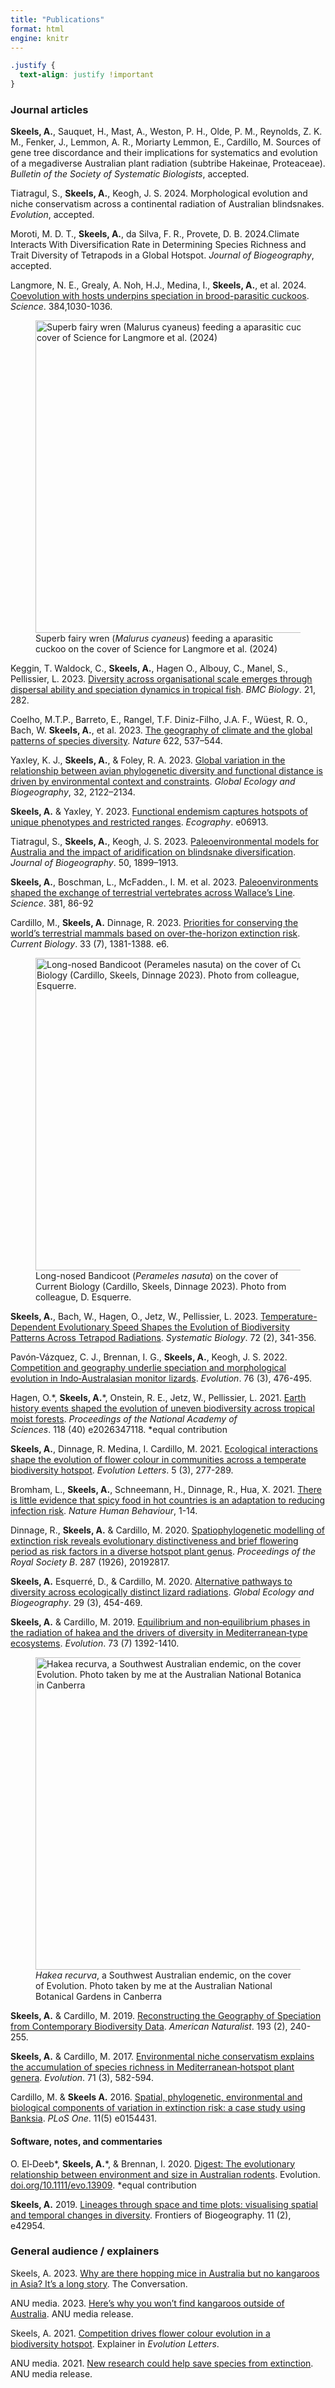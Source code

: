 ```yaml
---
title: "Publications"
format: html
engine: knitr
---
```


```css
.justify {
  text-align: justify !important
}
```
::: {.justify}
### Journal articles {.centrehead}

**Skeels, A.**, Sauquet, H., Mast, A., Weston, P. H., Olde, P. M., Reynolds, Z. K. M., Fenker, J., Lemmon, A. R., Moriarty Lemmon, E., Cardillo, M. Sources of gene tree discordance and their implications for systematics and evolution of a megadiverse Australian plant radiation (subtribe Hakeinae, Proteaceae). *Bulletin of the Society of Systematic Biologists*, accepted.

Tiatragul, S., **Skeels, A.**, Keogh, J. S. 2024. Morphological evolution and niche conservatism across a continental radiation of Australian blindsnakes. *Evolution*, accepted.

Moroti, M. D. T., **Skeels, A.**, da Silva, F. R., Provete, D. B. 2024.Climate Interacts With Diversification Rate in Determining Species Richness and Trait Diversity of Tetrapods in a Global Hotspot. *Journal of Biogeography*, accepted.

Langmore, N. E., Grealy, A. Noh, H.J., Medina, I., **Skeels, A.**, et al. 2024. [Coevolution with hosts underpins speciation in brood-parasitic cuckoos](https://www.science.org/doi/10.1126/science.adj3210). *Science*. 384,1030-1036.

![Superb fairy wren (*Malurus cyaneus*) feeding a aparasitic cuckoo on the cover of Science for Langmore et al. (2024)](pictures/Science_Cover.jpg){width="500" fig-align="center"}

Keggin, T. Waldock, C., **Skeels, A.**, Hagen O., Albouy, C., Manel, S., Pellissier, L. 2023. [Diversity across organisational scale emerges through dispersal ability and speciation dynamics in tropical fish](https://link.springer.com/article/10.1186/s12915-023-01771-3). *BMC Biology*. 21, 282.

Coelho, M.T.P., Barreto, E., Rangel, T.F. Diniz-Filho, J.A. F., Wüest, R. O., Bach, W. **Skeels, A.**, et al. 2023. [The geography of climate and the global patterns of species diversity](https://doi.org/10.1038/s41586-023-06577-5). *Nature* 622, 537--544.

Yaxley, K. J., **Skeels, A.**, & Foley, R. A. 2023. [Global variation in the relationship between avian phylogenetic diversity and functional distance is driven by environmental context and constraints](https://doi.org/10.1111/geb.13762). *Global Ecology and Biogeography*, 32, 2122--2134.

**Skeels, A.** & Yaxley, Y. 2023. [Functional endemism captures hotspots of unique phenotypes and restricted ranges](https://doi.org/10.1111/ecog.06913). *Ecography*. e06913.

Tiatragul, S., **Skeels, A.**, Keogh, J. S. 2023. [Paleoenvironmental models for Australia and the impact of aridification on blindsnake diversification](https://doi.org/10.1111/jbi.14700). *Journal of Biogeography*. 50, 1899--1913.

**Skeels, A.**, Boschman, L., McFadden., I. M. et al. 2023. [Paleoenvironments shaped the exchange of terrestrial vertebrates across Wallace's Line](https://www.science.org/stoken/author-tokens/ST-1301/full). *Science*. 381, 86-92

Cardillo, M., **Skeels, A.** Dinnage, R. 2023. [Priorities for conserving the world's terrestrial mammals based on over-the-horizon extinction risk](https://scholar.google.com/citations?view_op=view_citation&hl=en&user=fvEE3s4AAAAJ&sortby=pubdate&citation_for_view=fvEE3s4AAAAJ:_FxGoFyzp5QC). *Current Biology*. 33 (7), 1381-1388. e6.

![Long-nosed Bandicoot (*Perameles nasuta*) on the cover of Current Biology (Cardillo, Skeels, Dinnage 2023). Photo from colleague, D. Esquerre.](pictures/Current_Biology_Cover.jpg){width="500" fig-align="center"}

**Skeels, A.**, Bach, W., Hagen, O., Jetz, W., Pellissier, L. 2023. [Temperature-Dependent Evolutionary Speed Shapes the Evolution of Biodiversity Patterns Across Tetrapod Radiations](https://doi.org/10.1093/sysbio/syac048). *Systematic Biology*. 72 (2), 341-356.

Pavón‐Vázquez, C. J., Brennan, I. G., **Skeels, A.**, Keogh, J. S. 2022. [Competition and geography underlie speciation and morphological evolution in Indo‐Australasian monitor lizards](https://onlinelibrary.wiley.com/doi/10.1111/evo.14403). *Evolution*. 76 (3), 476-495.

Hagen, O.\*, **Skeels, A.**\*, Onstein, R. E., Jetz, W., Pellissier, L. 2021. [Earth history events shaped the evolution of uneven biodiversity across tropical moist forests](https://www.pnas.org/content/118/40/e2026347118). *Proceedings of the National Academy of Sciences*. 118 (40) e2026347118. \*equal contribution

**Skeels, A.**, Dinnage, R. Medina, I. Cardillo, M. 2021. [Ecological interactions shape the evolution of flower colour in communities across a temperate biodiversity hotspot](http://doi.org/10.1002/evl3.225). *Evolution Letters*. 5 (3), 277-289.

Bromham, L., **Skeels, A.**, Schneemann, H., Dinnage, R., Hua, X. 2021. [There is little evidence that spicy food in hot countries is an adaptation to reducing infection risk](https://www.nature.com/articles/s41562-020-01039-8). *Nature Human Behaviour*, 1-14.

Dinnage, R., **Skeels, A.** & Cardillo, M. 2020. [Spatiophylogenetic modelling of extinction risk reveals evolutionary distinctiveness and brief flowering period as risk factors in a diverse hotspot plant genus](https://royalsocietypublishing.org/doi/full/10.1098/rspb.2019.2817). *Proceedings of the Royal Society B*. 287 (1926), 20192817.

**Skeels, A.** Esquerré, D., & Cardillo, M. 2020. [Alternative pathways to diversity across ecologically distinct lizard radiations](https://alexskeels.com/publications/void(0)). *Global Ecology and Biogeography*. 29 (3), 454-469.

**Skeels, A.** & Cardillo, M. 2019. [Equilibrium and non‐equilibrium phases in the radiation of hakea and the drivers of diversity in Mediterranean‐type ecosystems](https://onlinelibrary.wiley.com/doi/abs/10.1111/evo.13769). *Evolution*. 73 (7) 1392-1410.

![*Hakea recurva*, a Southwest Australian endemic, on the cover of Evolution. Photo taken by me at the Australian National Botanical Gardens in Canberra](pictures/Evolution_Cover.png){width="500" fig-align="center"}

**Skeels, A.** & Cardillo, M. 2019. [Reconstructing the Geography of Speciation from Contemporary Biodiversity Data](https://www.journals.uchicago.edu/doi/abs/10.1086/701125). *American Naturalist*. 193 (2), 240-255.

**Skeels, A.** & Cardillo, M. 2017. [Environmental niche conservatism explains the accumulation of species richness in Mediterranean‐hotspot plant genera](https://onlinelibrary.wiley.com/doi/full/10.1111/evo.13179). *Evolution*. 71 (3), 582-594.

Cardillo, M. & **Skeels A.** 2016. [Spatial, phylogenetic, environmental and biological components of variation in extinction risk: a case study using Banksia](https://journals.plos.org/plosone/article?id=10.1371/journal.pone.0154431). *PLoS One*. 11(5) e0154431.

#### Software, notes, and commentaries  {.centrehead}

O. El‐Deeb\*, **Skeels, A.**\*, & Brennan, I. 2020. [Digest: The evolutionary relationship between environment and size in Australian rodents](https://alexskeels.com/publications/void(0)). Evolution. [doi.org/10.1111/evo.13909](https://doi.org/10.1111/evo.13909). \*equal contribution

**Skeels, A.** 2019. [Lineages through space and time plots: visualising spatial and temporal changes in diversity](https://escholarship.org/uc/item/1521z9pb). Frontiers of Biogeography. 11 (2), e42954.

### General audience / explainers {.centrehead}

Skeels, A. 2023. [Why are there hopping mice in Australia but no kangaroos in Asia? It's a long story](https://theconversation.com/why-are-there-hopping-mice-in-australia-but-no-kangaroos-in-asia-its-a-long-story-209067). The Conversation.

ANU media. 2023. [Here's why you won't find kangaroos outside of Australia](https://www.anu.edu.au/news/all-news/heres-why-you-wont-find-kangaroos-outside-of-australia). ANU media release.

Skeels, A. 2021. [Competition drives flower colour evolution in a biodiversity hotspot](https://alexskeels.com/?page_id=252). Explainer in *Evolution Letters*.

ANU media. 2021. [New research could help save species from extinction](https://www.anu.edu.au/news/all-news/new-research-could-help-save-species-from-extinction). ANU media release.
:::